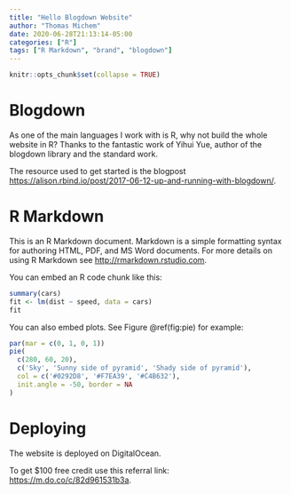 ```yaml
---
title: "Hello Blogdown Website"
author: "Thomas Michem"
date: 2020-06-28T21:13:14-05:00
categories: ["R"]
tags: ["R Markdown", "brand", "blogdown"]
---
```


```r
knitr::opts_chunk$set(collapse = TRUE)
```


# Blogdown

As one of the main languages I work with is R, why not build the whole website in R? Thanks to the fantastic work of Yihui Yue, author of the blogdown library and the standard work. 

The resource used to get started is the blogpost <https://alison.rbind.io/post/2017-06-12-up-and-running-with-blogdown/>. 

# R Markdown

This is an R Markdown document. Markdown is a simple formatting syntax for authoring HTML, PDF, and MS Word documents. For more details on using R Markdown see <http://rmarkdown.rstudio.com>.

You can embed an R code chunk like this:

```r
summary(cars)
fit <- lm(dist ~ speed, data = cars)
fit
```

You can also embed plots. See Figure \@ref(fig:pie) for example:

```r
par(mar = c(0, 1, 0, 1))
pie(
  c(280, 60, 20),
  c('Sky', 'Sunny side of pyramid', 'Shady side of pyramid'),
  col = c('#0292D8', '#F7EA39', '#C4B632'),
  init.angle = -50, border = NA
)
```

# Deploying 

The website is deployed on DigitalOcean.

To get $100 free credit use this referral link: <https://m.do.co/c/82d961531b3a>. 